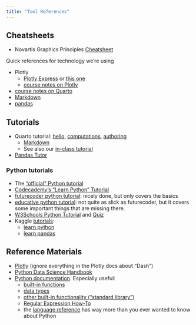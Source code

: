 ```yaml
---
title: "Tool References"
---
```


## Cheatsheets

- Novartis Graphics Principles [Cheatsheet](https://github.com/GraphicsPrinciples/CheatSheet/blob/master/NVSCheatSheet.pdf)

Quick references for technology we're using

- Plotly
  - [Plotly Express](https://franzdiebold.github.io/plotly-express-cheat-sheet/Plotly_Express_cheat_sheet.pdf) or [this one](https://www.kaggle.com/code/themlphdstudent/cheat-sheet-plotly-charts)
  - [course notes on Plotly](plotly.qmd)
- [course notes on Quarto](quarto.qmd)
- [Markdown](https://github.com/adam-p/markdown-here/wiki/Markdown-Cheatsheet)
- [pandas](https://pandas.pydata.org/Pandas_Cheat_Sheet.pdf)

## Tutorials

- Quarto tutorial: [hello](https://quarto.org/docs/get-started/hello/rstudio.html), [computations](https://quarto.org/docs/get-started/computations/rstudio.html), [authoring](https://quarto.org/docs/get-started/authoring/rstudio.html)
  - [Markdown](https://www.markdowntutorial.com/)
  - See also our [in-class tutorial](../units/01intro/quarto.qmd)
- [Pandas Tutor](https://pandastutor.com/index.html)

### Python tutorials

- The ["official" Python tutorial](https://docs.python.org/3/tutorial/index.html)
- [Codecademy’s “Learn Python” Tutorial](https://www.codecademy.com/learn/learn-python)
- [futurecoder python tutorial](https://futurecoder.io/): nicely done, but only covers the basics
- [educative python tutorial](https://www.educative.io/courses/learn-python-3-from-scratch): not quite as slick as futurecoder, but it covers some important things that are missing there.
- [W3Schools Python Tutorial](https://www.w3schools.com/python/default.asp) and [Quiz](https://www.w3schools.com/python/python_quiz.asp)
- Kaggle [tutorials](https://www.kaggle.com/learn):
    -   [learn python](https://www.kaggle.com/learn/python)
    -   [learn pandas](https://www.kaggle.com/learn/pandas)

## Reference Materials

- [Plotly](https://plotly.com/python/plotly-express/) (ignore everything in the Plotly docs about "Dash")
- [Python Data Science Handbook](https://jakevdp.github.io/PythonDataScienceHandbook//)
- [Python documentation](https://docs.python.org/3/index.html). Especially useful:
  - [built-in functions](https://docs.python.org/3/library/functions.html)
  - [data types](https://docs.python.org/3/library/stdtypes.html)
  - [other built-in functionality ("standard library")](https://docs.python.org/3/library/index.html)
  - [Regular Expression How-To](https://docs.python.org/3/howto/regex.html)
  - the [language reference](https://docs.python.org/3/reference/index.html) has way more than you ever wanted to know about Python
